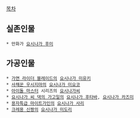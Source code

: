 [[목차]]

== 실존인물 ==
 * 만화가 [[요시나가 후미]]

== 가공인물 ==
 * [[가면 라이더 블레이드]]의 [[요시나가 미유키]]
 * [[사채꾼 우시지마]]의 [[요시나가 미요코]]
 * [[아이돌 마스터]] 시리즈의 [[요시나가씨]]
 * [[요시나가 씨 댁의 가고일]]의 [[요시나가 후타바]], [[요시나가 카즈미]]
 * [[용자특급 마이트가인]]의 [[요시나가 사리]]
 * [[크레용 신짱]]의 [[요시나가 미도리]]
